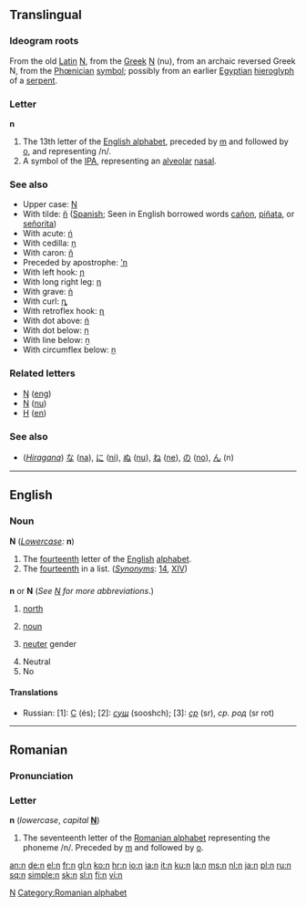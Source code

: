 {{see|Appendix:Variations of 'n'}}
{{wikipedia}}
==Translingual==

{{rfc|nonstandard heading}}
===Ideogram roots===
From the old [[Latin]] [[N]], from the [[Greek]] [[Ν]] (nu), from an archaic reversed Greek N, from the [[Phœnician]] [[symbol]]; possibly from an earlier [[Egyptian]] [[hieroglyph]] of a [[serpent]].

===Letter===
'''n'''

# The 13th letter of the [[Appendix:Roman script|English alphabet]], preceded by [[m]] and followed by [[o]], and representing /n/.
# A symbol of the [[IPA]], representing an [[alveolar]] [[nasal]].

===See also===
*Upper case: [[N]]
*With tilde: [[ñ]] ([[Spanish]]; Seen in English borrowed words [[cañon]], [[piñata]], or [[señorita]])
*With acute: [[ń]]
*With cedilla: [[ņ]]
*With caron: [[ň]]
*Preceded by apostrophe: [['n]]
*With left hook: [[ɲ]]
*With long right leg: [[ƞ]]
*With grave: [[ǹ]]
*With curl: [[ȵ]]
*With retroflex hook: [[ɳ]]
*With dot above: [[ṅ]]
*With dot below: [[ṇ]]
*With line below: [[ṉ]]
*With circumflex below: [[ṋ]]

===Related letters===
*[[Ŋ]] ([[eng]])
*[[Ν]] ([[nu]])
*[[Н]] ([[en]])

===See also===
*(''[[Hiragana]]'') [[な]] ([[na]]), [[に]] ([[ni]]), [[ぬ]] ([[nu]]), [[ね]] ([[ne]]), [[の]] ([[no]]), [[ん]] (n)

----

==English==

===Noun===
'''N''' (''[[Lowercase]]:'' '''n''')
# The [[fourteenth]] letter of the [[English]] [[alphabet]].
# The [[fourteenth]] in a list. (''[[Synonyms]]'': [[14]], [[XIV]])

==={{abbreviation}}===
'''n''' or '''N''' (''See [[N]] for more abbreviations''.)

# [[north]]
# {{grammar}} [[noun]]
# {{grammar}} [[neuter]] gender
# Neutral
# No

====Translations====
{{top}}
{{mid}}
*Russian: [1]: [[С]] (és); [2]: ''[[сущ]]'' (sooshch);  [3]: ''[[ср]]'' (sr), ''ср. род'' (sr rot)
{{bottom}}

[[Category:Latin letters|N]]

----

==Romanian==

===Pronunciation===
{{IPA|/ne/|/en/|lang=ro}}

===Letter===
'''n''' (''lowercase'', ''capital'' '''[[N]]''')

# The seventeenth letter of the [[Romanian alphabet]] representing the phoneme /n/. Preceded by [[m]] and followed by [[o]].

[[Category:Romanian alphabet]]

[[an:n]]
[[de:n]]
[[el:n]]
[[fr:n]]
[[gl:n]]
[[ko:n]]
[[hr:n]]
[[io:n]]
[[ia:n]]
[[it:n]]
[[ku:n]]
[[la:n]]
[[ms:n]]
[[nl:n]]
[[ja:n]]
[[pl:n]]
[[ru:n]]
[[sq:n]]
[[simple:n]]
[[sk:n]]
[[sl:n]]
[[fi:n]]
[[vi:n]]